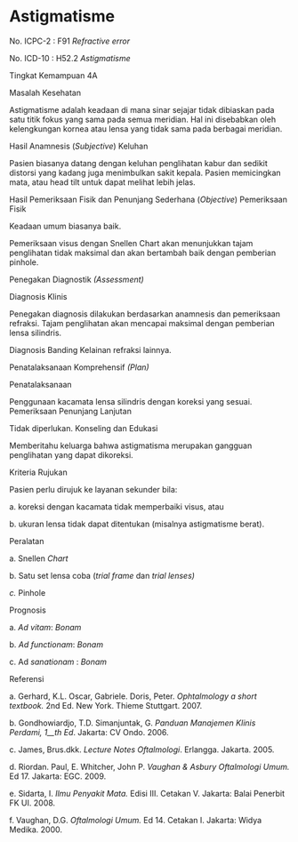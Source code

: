 # Astigmatisme

No. ICPC-2 : F91 _Refractive error_

No. ICD-10 : H52.2 _Astigmatisme_

Tingkat Kemampuan 4A

Masalah Kesehatan

Astigmatisme adalah keadaan di mana sinar sejajar tidak dibiaskan pada satu titik fokus yang sama pada semua meridian. Hal ini disebabkan oleh kelengkungan kornea atau lensa yang tidak sama pada berbagai meridian.

Hasil Anamnesis (_Subjective_) Keluhan

Pasien biasanya datang dengan keluhan penglihatan kabur dan sedikit distorsi yang kadang juga menimbulkan sakit kepala. Pasien memicingkan mata, atau head tilt untuk dapat melihat lebih jelas.

Hasil Pemeriksaan Fisik dan Penunjang Sederhana (_Objective_) Pemeriksaan Fisik

Keadaan umum biasanya baik.

Pemeriksaan visus dengan Snellen Chart akan menunjukkan tajam penglihatan tidak maksimal dan akan bertambah baik dengan pemberian pinhole.

Penegakan Diagnostik _(Assessment)_

Diagnosis Klinis

Penegakan diagnosis dilakukan berdasarkan anamnesis dan pemeriksaan refraksi. Tajam penglihatan akan mencapai maksimal dengan pemberian lensa silindris.

Diagnosis Banding Kelainan refraksi lainnya.

Penatalaksanaan Komprehensif _(Plan)_

Penatalaksanaan

Penggunaan kacamata lensa silindris dengan koreksi yang sesuai. Pemeriksaan Penunjang Lanjutan

Tidak diperlukan. Konseling dan Edukasi

 

Memberitahu keluarga bahwa astigmatisma merupakan gangguan penglihatan yang dapat dikoreksi.

Kriteria Rujukan

Pasien perlu dirujuk ke layanan sekunder bila:

a. koreksi dengan kacamata tidak memperbaiki visus, atau

b. ukuran lensa tidak dapat ditentukan (misalnya astigmatisme berat).

Peralatan

a. Snellen _Chart_

b. Satu set lensa coba (_trial frame_ dan _trial lenses)_

_c._ Pinhole

Prognosis

a. _Ad vitam_: _Bonam_

b. _Ad functionam_: _Bonam_

c. Ad _sanationam_ : _Bonam_

Referensi

a. Gerhard, K.L. Oscar, Gabriele. Doris, Peter. _Ophtalmology a short textbook._ 2nd Ed. New York. Thieme Stuttgart. 2007.

b. Gondhowiardjo, T.D. Simanjuntak, G. _Panduan Manajemen Klinis Perdami, 1__th_ _Ed_. Jakarta: CV Ondo. 2006.

c. James, Brus.dkk. _Lecture Notes Oftalmologi_. Erlangga. Jakarta. 2005.

d. Riordan. Paul, E. Whitcher, John P. _Vaughan & Asbury Oftalmologi Umum._ Ed 17. Jakarta: EGC. 2009.

e. Sidarta, I. _Ilmu Penyakit Mata._ Edisi III. Cetakan V. Jakarta: Balai Penerbit FK UI. 2008.

f. Vaughan, D.G. _Oftalmologi Umum._ Ed 14. Cetakan I. Jakarta: Widya Medika. 2000.
